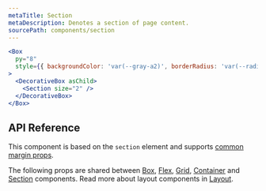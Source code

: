 ```yaml
---
metaTitle: Section
metaDescription: Denotes a section of page content.
sourcePath: components/section
---
```


```jsx live=true
<Box
  py="8"
  style={{ backgroundColor: 'var(--gray-a2)', borderRadius: 'var(--radius-3)' }}
>
  <DecorativeBox asChild>
    <Section size="2" />
  </DecorativeBox>
</Box>
```

## API Reference

This component is based on the `section` element and supports [common margin props](/themes/docs/overview/layout#margin-props).

<ThemesPropsTable defs="sectionPropDefs" />

The following props are shared between [Box](./box), [Flex](./flex), [Grid](./grid), [Container](./container) and [Section](./section) components. Read more about layout components in [Layout](/themes/docs/overview/layout).

<ThemesPropsTable defs="layoutPropDefs" />
